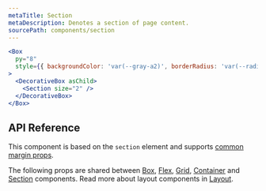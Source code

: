 ```yaml
---
metaTitle: Section
metaDescription: Denotes a section of page content.
sourcePath: components/section
---
```


```jsx live=true
<Box
  py="8"
  style={{ backgroundColor: 'var(--gray-a2)', borderRadius: 'var(--radius-3)' }}
>
  <DecorativeBox asChild>
    <Section size="2" />
  </DecorativeBox>
</Box>
```

## API Reference

This component is based on the `section` element and supports [common margin props](/themes/docs/overview/layout#margin-props).

<ThemesPropsTable defs="sectionPropDefs" />

The following props are shared between [Box](./box), [Flex](./flex), [Grid](./grid), [Container](./container) and [Section](./section) components. Read more about layout components in [Layout](/themes/docs/overview/layout).

<ThemesPropsTable defs="layoutPropDefs" />
